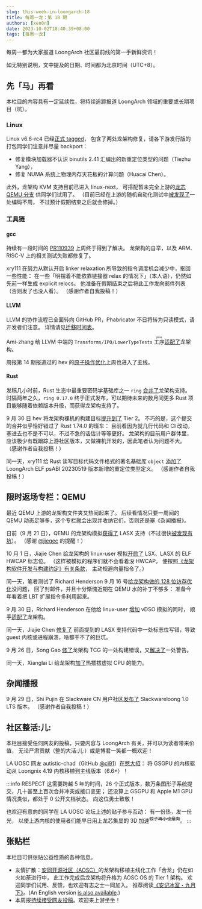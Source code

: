 ```yaml
---
slug: this-week-in-loongarch-18
title: 每周一龙：第 18 期
authors: [xen0n]
date: 2023-10-02T18:40:39+08:00
tags: [每周一龙]
---
```


每周一都为大家报道 LoongArch 社区最前线的第一手新鲜资讯！

<!-- truncate -->

如无特别说明，文中提及的日期、时间都为北京时间（UTC+8）。

## 先「马」再看

本栏目的内容具有一定延续性，将持续追踪报道 LoongArch 领域的重要或长期项目（坑）。

### Linux

Linux v6.6-rc4 已经[正式 tagged](https://lore.kernel.org/lkml/CAHk-=wia2-4DRvD-aXz70AV64yrt+Vr50MxHiDunZ71dHATv-Q@mail.gmail.com/)，
包含了两处龙架构修复，请各下游发行版的打包同学们注意并尽量 backport：

* 修复模块加载器不认识 binutils 2.41 汇编出的新重定位类型的问题（Tiezhu Yang），
* 修复 NUMA 系统上物理内存天花板的计算问题（Huacai Chen）。

此外，龙架构 KVM 支持目前已进入 linux-next，
可搭配暂未完全上游的[龙芯 QEMU 分支](https://github.com/loongson/qemu/tree/kvm-loongarch)
供同学们试用了。
（目前已经在上游的随机自动化测试中[被发现了](https://lore.kernel.org/loongarch/d5ba4268-eef0-46be-8314-fccad55f41e2@infradead.org/)一处编码不周，
不过预计假期结束之后就会修掉。）

### 工具链

#### gcc

持续有一段时间的 [PR110939](https://gcc.gnu.org/bugzilla/show_bug.cgi?id=110939)
上周终于得到了解决。
龙架构的自举，以及 ARM、RISC-V 上的相关测试失败都修复了。

xry111 [在努力](https://github.com/xry111/gcc/commits/xry111/explicit-relocs-auto)从默认开启
linker relaxation 所导致的指令调度机会减少中，抠回一些性能：
在一些「明摆着不能依靠链接器 relax 的情况下」（本人语），仍然如先前一样生成
explicit relocs。
他准备在假期结束之后将此工作发向邮件列表（否则发了也没人看）。
（感谢作者自我投稿！）

#### LLVM

LLVM 的协作流程已全面转向 GitHub PR，Phabricator 不日将转为只读模式，请开发者们注意。
详情请见[迁移时间表](https://discourse.llvm.org/t/update-on-github-pull-requests/71540)。

Ami-zhang 给 LLVM 中端的 `Transforms/IPO/LowerTypeTests` <ruby>工序<rt>pass</rt></ruby>[适配了](https://github.com/llvm/llvm-project/pull/67312)龙架构。

周报第 14 期报道过的 hev 的[原子操作优化](https://reviews.llvm.org/D159252)上周也进入了主线。

#### Rust

发稿几小时前，Rust 生态中最重要密码学基础库之一 `ring`
[合并了](https://github.com/briansmith/ring/pull/1632)龙架构支持。
时隔两年之久，`ring 0.17.0` 终于正式发布，可以期待未来的数月间更多 Rust
项目能够随着依赖版本升级，而获得龙架构支持了。

9 月 30 日 hev 将龙架构裸机的构建目标[提升到了](https://github.com/rust-lang/rust/pull/115368)
Tier 2。
不巧的是，这个提交的合并似乎恰好错过了 Rust 1.74.0 的班车：
目前看因为就几行代码和 CI 改动，塞进去也不是不可以，不过不急的话估计等等更好。
龙架构的目前用户群体里，应该极少有既跟踪上游社区版本，又做裸机开发的，因此笔者认为问题不大。
（感谢作者自我投稿！）

同一天，xry111 给 Rust 读写目标代码文件格式的著名基础库 `object`
[添加了](https://github.com/gimli-rs/object/pull/578) LoongArch ELF psABI
20230519 版本新增的重定位类型定义。
（感谢作者自我投稿！）

## 限时返场专栏：QEMU

最近 QEMU 上游的龙架构文件夹又热闹起来了。
后续看情况只要一周间的 QEMU 动态足够多，这个专栏就会出现并收纳它们，否则还是塞《杂闻播报》。

日前（9 月 21 日），QEMU 的龙架构模拟[获得了](https://gitlab.com/qemu-project/qemu/-/commit/55394dcbec8f0c29c30e792c102a0edd50a52bf4)
LASX 支持（不过很快[被发现有坑](https://gitlab.com/qemu-project/qemu/-/issues/1907)）。
（感谢 [@jiegec](https://github.com/jiegec) 的提醒！）

10 月 1 日，Jiajie Chen 给龙架构的 linux-user 模拟[开启了](https://patchwork.kernel.org/project/qemu-devel/patch/20231001085315.1692667-1-c@jia.je/)
LSX、LASX 的 ELF HWCAP 标志位。
（这样被模拟的程序们就不会看着没 HWCAP，
便按照[《龙架构软件开发与构建约定》有关条款](https://github.com/loongson/la-softdev-convention/blob/2975b325e1d31c8b52d75f9948d627343c5a454c/la-softdev-convention.adoc#91-kernel-development)，
主动规避向量指令了。）

同一天，笔者测试了 Richard Henderson 9 月 16 号[给龙架构做的 128 位访存优化](https://patchwork.kernel.org/project/qemu-devel/list/?series=784972)没问题，
回了封邮件，并且十分惭愧近期在 QEMU 水的补丁不够多：
准备今年看着把 LBT 扩展指令多利用起来。

9 月 30 日，Richard Henderson 在他给 linux-user [增加](https://patchwork.kernel.org/project/qemu-devel/list/?series=788954)
vDSO 模拟的同时，
顺手[适配了](https://patchwork.kernel.org/project/qemu-devel/patch/20230930021529.987950-16-richard.henderson@linaro.org/)龙架构。

同一天，Jiajie Chen [修复了](https://patchwork.kernel.org/project/qemu-devel/patch/20230930112837.1871691-1-c@jia.je/)
前面提到的 LASX 支持代码中一处标志位写错，导致 guest 内核或进程崩溃，啥都干不了的巨坑。

9 月 26 日，Song Gao [修了](https://patchwork.kernel.org/project/qemu-devel/patch/20230926075819.3602537-1-gaosong@loongson.cn/)龙架构
TCG 的一处构建错误，又[解决了](https://patchwork.kernel.org/project/qemu-devel/patch/20230926071253.3601021-1-gaosong@loongson.cn/)一处警告。

同一天，Xianglai Li 给龙架构[加了](https://patchwork.kernel.org/project/qemu-devel/list/?series=787587)热插拔虚拟 CPU 的能力。

## 杂闻播报

9 月 29 日，Shi Pujin 在 Slackware CN 用户社区[发布了](http://slackwarecn.github.io/2023/09/29/Slackwareloong1.0%E5%8F%91%E5%B8%83%EF%BC%81/)
Slackwareloong 1.0 LTS 版本。
（感谢作者自我投稿！）


## 社区整活:儿:

本栏目接受任何网友的投稿，只要内容与 LoongArch 有关，并可以为读者带来价值，
无论严肃贡献（整的大活:儿:）或是博君一笑都一概欢迎！


<Link id="gsgpu-for-mainline" />

LA UOSC 网友 autistic-chad（GitHub [@cl91](https://github.com/cl91)）[在憋大招](https://bbs.loongarch.org/d/303-gsgpu)：
将 GSGPU 的内核驱动从 Loongnix 4.19 内核移植到主线版本（6.6+）！

:::info RESPECT
这需要跨越 5 年的时间，26 个正式版本，数万条图形子系统提交，几十甚至上百次合并冲突或接口变更；
还没算上 GSGPU 和 Apple M1 GPU 情况类似，都处于 0 公开文档状态。
向这位勇士致敬！

也欢迎有意向的同学在 LA UOSC 论坛上述的贴子参与互动：
有一份热，发一份光，
以使上游内核的使用者们能早日用上龙芯集显的 3D 加速<sup>~~蚊子再小也是肉~~</sup>。
:::

## 张贴栏

本栏目可供张贴公益性质的各种信息。

* 友情扩散：[安同开源社区（AOSC）](https://aosc.io)的龙架构移植主线化工作「合龙」仍在如火如荼进行中，
  此工作完成后龙架构将升格为 AOSC OS 的 Tier 1 架构。
  欢迎同学们试用、反馈，也欢迎有志之士一同加入。
  推荐阅读[《安记冰室・九月下》](https://github.com/AOSC-Dev/newsroom/blob/bfa12c12b1f819adab0fa568e906e682e0fbc244/coffee-break/20230922/zh_CN.md)。(An
  English version [is also available](https://github.com/AOSC-Dev/newsroom/blob/bfa12c12b1f819adab0fa568e906e682e0fbc244/coffee-break/20230922/en.md).)
* 本周报[持续接受网友投稿][call-for-submissions]。欢迎来上游坐坐！

[call-for-submissions]: https://github.com/loongson-community/areweloongyet/issues/16

